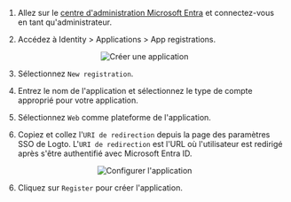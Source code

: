 1. Allez sur le [centre d'administration Microsoft Entra](https://entra.microsoft.com/) et connectez-vous en tant qu'administrateur.

2. Accédez à Identity > Applications > App registrations.

<center>
  <img src="/img/assets/entra_id_oidc_create_application.webp" alt="Créer une application" />
</center>

3. Sélectionnez `New registration`.

4. Entrez le nom de l'application et sélectionnez le type de compte approprié pour votre application.

5. Sélectionnez `Web` comme plateforme de l'application.

6. Copiez et collez l'`URI de redirection` depuis la page des paramètres SSO de Logto. L'`URI de redirection` est l'URL où l'utilisateur est redirigé après s'être authentifié avec Microsoft Entra ID.

<center>
  <img src="/img/assets/entra_id_oidc_config_application.webp" alt="Configurer l'application" />
</center>

6. Cliquez sur `Register` pour créer l'application.
